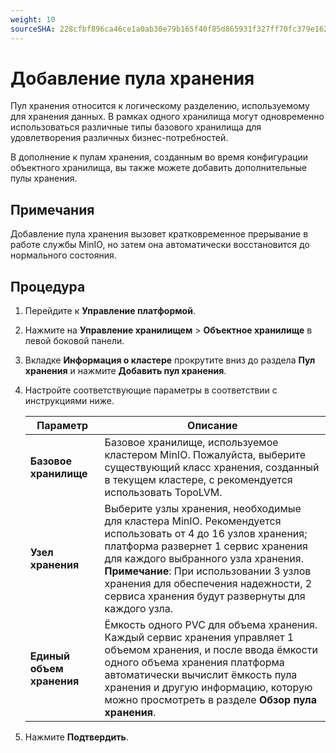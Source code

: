 ```yaml
---
weight: 10
sourceSHA: 228cfbf896ca46ce1a0ab30e79b165f40f85d865931f327ff70fc379e162261c
---
```


# Добавление пула хранения

Пул хранения относится к логическому разделению, используемому для хранения данных. В рамках одного хранилища могут одновременно использоваться различные типы базового хранилища для удовлетворения различных бизнес-потребностей.

В дополнение к пулам хранения, созданным во время конфигурации объектного хранилища, вы также можете добавить дополнительные пулы хранения.

## Примечания

Добавление пула хранения вызовет кратковременное прерывание в работе службы MinIO, но затем она автоматически восстановится до нормального состояния.

## Процедура

1. Перейдите к **Управление платформой**.

2. Нажмите на **Управление хранилищем** > **Объектное хранилище** в левой боковой панели.

3. Вкладке **Информация о кластере** прокрутите вниз до раздела **Пул хранения** и нажмите **Добавить пул хранения**.

4. Настройте соответствующие параметры в соответствии с инструкциями ниже.

   | Параметр                 | Описание                                                                                                                                                                                                                                                                                               |
   | ------------------------- | --------------------------------------------------------------------------------------------------------------------------------------------------------------------------------------------------------------------------------------------------------------------------------------------------------- |
   | **Базовое хранилище**    | Базовое хранилище, используемое кластером MinIO. Пожалуйста, выберите существующий класс хранения, созданный в текущем кластере, с рекомендуется использовать TopoLVM.                                                                                                                                                       |
   | **Узел хранения**        | Выберите узлы хранения, необходимые для кластера MinIO. Рекомендуется использовать от 4 до 16 узлов хранения; платформа развернет 1 сервис хранения для каждого выбранного узла хранения.<br />**Примечание**: При использовании 3 узлов хранения для обеспечения надежности, 2 сервиса хранения будут развернуты для каждого узла.     |
   | **Единый объем хранения** | Ёмкость одного PVC для объема хранения. Каждый сервис хранения управляет 1 объемом хранения, и после ввода ёмкости одного объема хранения платформа автоматически вычислит ёмкость пула хранения и другую информацию, которую можно просмотреть в разделе **Обзор пула хранения**. |

5. Нажмите **Подтвердить**.
